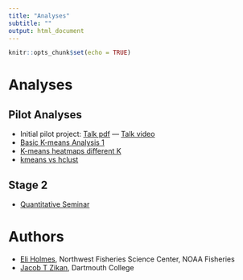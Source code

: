 ```yaml
---
title: "Analyses"
subtitle: ""
output: html_document
---
```


```r
knitr::opts_chunk$set(echo = TRUE)
```

# Analyses

## Pilot Analyses

* Initial pilot project: [Talk pdf](Analyses/Pilot/Dartmouth_Earth_Sci_Feb_2020.pdf) --- [Talk video](Analyses/Pilot/Zikan_Pilot_Talk.mp4)
* [Basic K-means Analysis 1](Analyses/Analysis1_K12_Centroids.html)
* [K-means heatmaps different K](Analyses/Analysis2_K_heatmaps.html)
* [kmeans vs hclust](Analyses/Analysis3_kmeans_hclust.html)

## Stage 2

* [Quantitative Seminar](talk/QuanSeminar.html)


# Authors

* [Eli Holmes](faculty.washington.edu/eeholmes), Northwest Fisheries Science Center, NOAA Fisheries
* [Jacob T Zikan](https://www.linkedin.com/in/jake-zikan), Dartmouth College

